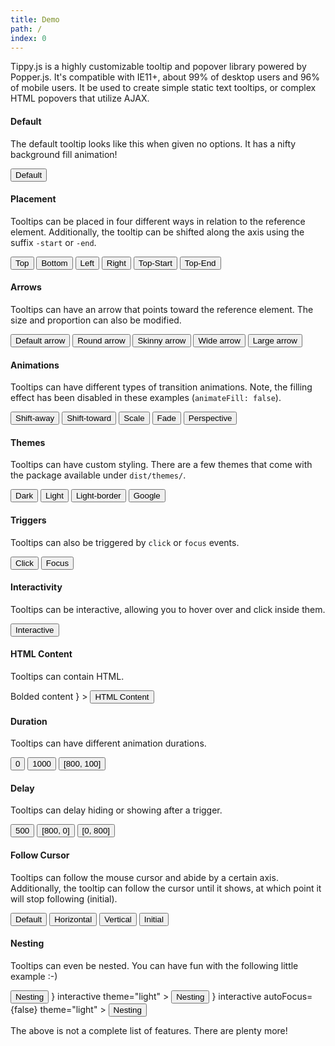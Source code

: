 ```yaml
---
title: Demo
path: /
index: 0
---
```



Tippy.js is a highly customizable tooltip and popover library powered by
Popper.js. It's compatible with IE11+, about 99% of desktop users and 96% of
mobile users. It be used to create simple static text tooltips, or complex HTML
popovers that utilize AJAX.

#### Default

The default tooltip looks like this when given no options. It has a nifty
background fill animation!

<Demo>
  <Tippy>
    <Button>Default</Button>
  </Tippy>
</Demo>

#### Placement

Tooltips can be placed in four different ways in relation to the reference
element. Additionally, the tooltip can be shifted along the axis using the
suffix `-start` or `-end`.

<Demo>
  <Tippy placement="top">
    <Button>Top</Button>
  </Tippy>
  <Tippy placement="bottom">
    <Button>Bottom</Button>
  </Tippy>
  <Tippy placement="left">
    <Button>Left</Button>
  </Tippy>
  <Tippy placement="right">
    <Button>Right</Button>
  </Tippy>
  <Tippy placement="top-start">
    <Button>Top-Start</Button>
  </Tippy>
  <Tippy placement="top-end">
    <Button>Top-End</Button>
  </Tippy>
</Demo>

#### Arrows

Tooltips can have an arrow that points toward the reference element. The size
and proportion can also be modified.

<Demo>
  <Tippy arrow animation="fade">
    <Button>Default arrow</Button>
  </Tippy>
  <Tippy arrow arrowType="round" animation="fade">
    <Button>Round arrow</Button>
  </Tippy>
  <Tippy arrow arrowTransform="scaleX(0.5)" animation="fade">
    <Button>Skinny arrow</Button>
  </Tippy>
  <Tippy arrow arrowTransform="scaleX(2)" animation="fade">
    <Button>Wide arrow</Button>
  </Tippy>
  <Tippy arrow arrowTransform="scale(2)" distance={15} animation="fade">
    <Button>Large arrow</Button>
  </Tippy>
</Demo>

#### Animations

Tooltips can have different types of transition animations. Note, the filling
effect has been disabled in these examples (`animateFill: false`).

<Demo>
  <Tippy animation="shift-away" animateFill={false}>
    <Button>Shift-away</Button>
  </Tippy>
  <Tippy animation="shift-toward" animateFill={false}>
    <Button>Shift-toward</Button>
  </Tippy>
  <Tippy animation="scale" animateFill={false}>
    <Button>Scale</Button>
  </Tippy>
  <Tippy animation="fade" animateFill={false}>
    <Button>Fade</Button>
  </Tippy>
  <Tippy animation="perspective" animateFill={false}>
    <Button>Perspective</Button>
  </Tippy>
</Demo>

#### Themes

Tooltips can have custom styling. There are a few themes that come with the
package available under `dist/themes/`.

<Demo>
  <Tippy theme="dark" animateFill={false}>
    <Button>Dark</Button>
  </Tippy>
  <Tippy theme="light" animateFill={false}>
    <Button>Light</Button>
  </Tippy>
  <Tippy theme="light-border" animateFill={false}>
    <Button>Light-border</Button>
  </Tippy>
  <Tippy theme="google" animateFill={false}>
    <Button>Google</Button>
  </Tippy>
</Demo>

#### Triggers

Tooltips can also be triggered by `click` or `focus` events.

<Demo>
  <Tippy trigger="click">
    <Button>Click</Button>
  </Tippy>
  <Tippy trigger="focus" hideOnClick={false}>
    <Button>Focus</Button>
  </Tippy>
</Demo>

#### Interactivity

Tooltips can be interactive, allowing you to hover over and click inside them.

<Demo>
  <Tippy interactive content="You can select the text inside here.">
    <Button>Interactive</Button>
  </Tippy>
</Demo>

#### HTML Content

Tooltips can contain HTML.

<Demo>
  <Tippy
    content={
      <strong>
        Bolded <span style={{ color: 'aqua' }}>content</span>
      </strong>
    }
  >
    <Button>HTML Content</Button>
  </Tippy>
  <Dropdown />
</Demo>

#### Duration

Tooltips can have different animation durations.

<Demo>
  <Tippy duration={0}>
    <Button>0</Button>
  </Tippy>
  <Tippy duration={1000}>
    <Button>1000</Button>
  </Tippy>
  <Tippy duration={[800, 100]}>
    <Button>[800, 100]</Button>
  </Tippy>
</Demo>

#### Delay

Tooltips can delay hiding or showing after a trigger.

<Demo>
  <Tippy delay={500}>
    <Button>500</Button>
  </Tippy>
  <Tippy delay={[800, 0]}>
    <Button>[800, 0]</Button>
  </Tippy>
  <Tippy delay={[0, 800]}>
    <Button>[0, 800]</Button>
  </Tippy>
</Demo>

#### Follow Cursor

Tooltips can follow the mouse cursor and abide by a certain axis. Additionally,
the tooltip can follow the cursor until it shows, at which point it will stop
following (initial).

<Demo>
  <Tippy followCursor animateFill={false} duration={200} animation="fade">
    <Button>Default</Button>
  </Tippy>
  <Tippy
    followCursor="horizontal"
    animateFill={false}
    duration={200}
    animation="fade"
  >
    <Button>Horizontal</Button>
  </Tippy>
  <Tippy
    followCursor="vertical"
    animateFill={false}
    duration={200}
    animation="fade"
  >
    <Button>Vertical</Button>
  </Tippy>
  <Tippy
    followCursor="initial"
    animateFill={false}
    delay={200}
    duration={200}
    animation="fade"
  >
    <Button>Initial</Button>
  </Tippy>
</Demo>

#### Nesting

Tooltips can even be nested. You can have fun with the following little example
:-)

<Demo>
  <Tippy
    content={
      <Tippy
        content={
          <Tippy>
            <Button style={{ margin: 0 }}>Nesting</Button>
          </Tippy>
        }
        interactive
        theme="light"
      >
        <Button style={{ margin: 0 }}>Nesting</Button>
      </Tippy>
    }
    interactive
    autoFocus={false}
    theme="light"
  >
    <Button>Nesting</Button>
  </Tippy>
</Demo>

<br />

The above is not a complete list of features. There are plenty more!
